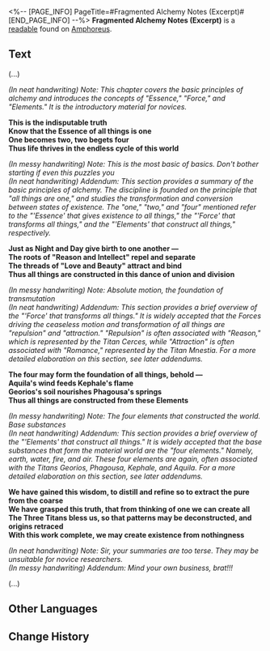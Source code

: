 <%-- [PAGE_INFO]
PageTitle=#Fragmented Alchemy Notes (Excerpt)#
[END_PAGE_INFO] --%>
{{Readable Infobox
|id           = 523
|partIds      = 190850
|title        = 
|image        = Item Fragmented Alchemy Notes (Excerpt).png
|world        = Amphoreus
|parts        = 1
|author       = <!--to be added-->
|description  = A torn page from an ancient manuscript detailing the basic principles of alchemy during the end of Era Chrysea.
|part1        = Fragmented Alchemy Notes (Excerpt)
|source1      = {{cx|Source missing}}
|characters   = Aquila; Cerces; Georios; Kephale; Mnestia; Phagousa
|factions     = 
}}
'''Fragmented Alchemy Notes (Excerpt)''' is a [[readable]] found on [[Amphoreus]].
<!--
==Location==
{{Map Embed|<map name>|<marker id>}}
-->
==Text==
(...)

''(In neat handwriting) Note: This chapter covers the basic principles of alchemy and introduces the concepts of "Essence," "Force," and "Elements." It is the introductory material for novices.''

'''This is the indisputable truth'''<br />
'''Know that the Essence of all things is one'''<br />
'''One becomes two, two begets four'''<br />
'''Thus life thrives in the endless cycle of this world'''

''(In messy handwriting) Note: This is the most basic of basics. Don't bother starting if even this puzzles you''<br />
''(In neat handwriting) Addendum: This section provides a summary of the basic principles of alchemy. The discipline is founded on the principle that "all things are one," and studies the transformation and conversion between states of existence. The "one," "two," and "four" mentioned refer to the "'Essence' that gives existence to all things," the "'Force' that transforms all things," and the "'Elements' that construct all things," respectively.''

'''Just as Night and Day give birth to one another &mdash;'''<br />
'''The roots of "Reason and Intellect" repel and separate'''<br />
'''The threads of "Love and Beauty" attract and bind'''<br />
'''Thus all things are constructed in this dance of union and division'''

''(In messy handwriting) Note: Absolute motion, the foundation of transmutation''<br />
''(In neat handwriting) Addendum: This section provides a brief overview of the "'Force' that transforms all things." It is widely accepted that the Forces driving the ceaseless motion and transformation of all things are "repulsion" and "attraction." "Repulsion" is often associated with "Reason," which is represented by the Titan Cerces, while "Attraction" is often associated with "Romance," represented by the Titan Mnestia. For a more detailed elaboration on this section, see later addendums.''

'''The four may form the foundation of all things, behold &mdash;'''<br />
'''Aquila's wind feeds Kephale's flame'''<br />
'''Georios's soil nourishes Phagousa's springs'''<br />
'''Thus all things are constructed from these Elements'''

''(In messy handwriting) Note: The four elements that constructed the world. Base substances''<br />
''(In neat handwriting) Addendum: This section provides a brief overview of the "'Elements' that construct all things." It is widely accepted that the base substances that form the material world are the "four elements." Namely, earth, water, fire, and air. These four elements are again, often associated with the Titans Georios, Phagousa, Kephale, and Aquila. For a more detailed elaboration on this section, see later addendums.''

'''We have gained this wisdom, to distill and refine so to extract the pure from the coarse'''<br />
'''We have grasped this truth, that from thinking of one we can create all'''<br />
'''The Three Titans bless us, so that patterns may be deconstructed, and origins retraced'''<br />
'''With this work complete, we may create existence from nothingness'''

''(In neat handwriting) Note: Sir, your summaries are too terse. They may be unsuitable for novice researchers.''<br />
''(In messy handwriting) Addendum: Mind your own business, brat!!!''

(...)

<!--
==Trivia==
* 
-->
==Other Languages==
{{Other Languages
|en   = Fragmented Alchemy Notes (Excerpt)
|zhs  = 炼金手札残卷（节选）
|zht  = 鍊金手札殘卷（節選）
|ja   = 錬金術手帳の残編（抜粋）
|ko   = 연금술 수첩 잔권 (발췌)
|es   = Fragmento de notas alquímicas (extracto)
|fr   = Notes d'alchimie fragmentées (Extrait)
|ru   = Фрагменты рукописи алхимика (выдержка)
|th   = เศษหน้าบันทึกการเล่นแร่แปรธาตุ (บทคัดสรร)
|vi   = Mảnh Sách Ghi Chép Giả Kim (Trích Đoạn)
|de   = Alchemie-Handbuch (Auszüge)
|id   = Fragmen Catatan Alkimia (Kutipan)
|pt   = Notas Fragmentadas de Alquimia (Trecho)
}}

==Change History==
{{Change History|3.2}}